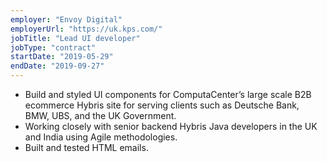 ```yaml
---
employer: "Envoy Digital"
employerUrl: "https://uk.kps.com/"
jobTitle: "Lead UI developer"
jobType: "contract"
startDate: "2019-05-29"
endDate: "2019-09-27"
---
```


- Build and styled UI components for ComputaCenter’s large scale B2B ecommerce Hybris site for serving clients such as Deutsche Bank, BMW, UBS, and the UK Government.
- Working closely with senior backend Hybris Java developers in the UK and India using Agile methodologies.
- Built and tested HTML emails.
